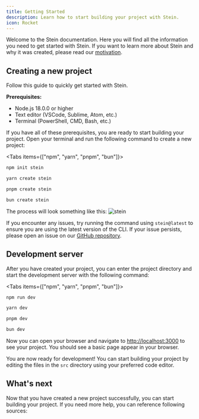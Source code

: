 ```yaml
---
title: Getting Started
description: Learn how to start building your project with Stein.
icon: Rocket
---
```


Welcome to the Stein documentation. Here you will find all the information you need to get started with Stein.
If you want to learn more about Stein and why it was created, please read our [motivation](/docs/core/motivation).

## Creating a new project
Follow this guide to quickly get started with Stein.

**Prerequisites:**
- Node.js 18.0.0 or higher
- Text editor (VSCode, Sublime, Atom, etc.)
- Terminal (PowerShell, CMD, Bash, etc.)

If you have all of these prerequisites, you are ready to start building your project.
Open your terminal and run the following command to create a new project:

<Tabs items={["npm", "yarn", "pnpm", "bun"]}>
```bash tab="npm"
npm init stein
```

```bash tab="yarn"
yarn create stein
```

```bash tab="pnpm"
pnpm create stein
```

```bash tab="bun"
bun create stein
```
</Tabs>

The process will look something like this:
![stein](/stein_cli.gif)

If you encounter any issues, try running the command using `stein@latest` to ensure you are using the latest version of the CLI. If your issue persists, please open an issue on our [GitHub repository](https://github.com/steinjs/stein/issues).

## Development server
After you have created your project, you can enter the project directory and start the development server with the following command:

<Tabs items={["npm", "yarn", "pnpm", "bun"]}>
```bash tab="npm"
npm run dev
```

```bash tab="yarn"
yarn dev
```

```bash tab="pnpm"
pnpm dev
```

```bash tab="bun"
bun dev
```
</Tabs>

Now you can open your browser and navigate to [http://localhost:3000](http://localhost:3000) to see your project.
You should see a basic page appear in your browser.

You are now ready for development! You can start building your project by editing the files in the `src` directory using your preferred code editor.

## What's next
Now that you have created a new project successfully, you can start building your project.
If you need more help, you can reference following sources:

<Cards>
  <Card title="Stein CLI commands" href="/docs/core/cli" />
  <Card title="Learn more about SolidJS" href="https://solidjs.com/" />
</Cards>